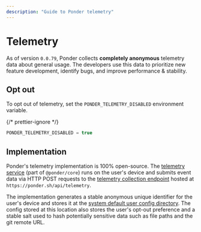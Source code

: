 ```yaml
---
description: "Guide to Ponder telemetry"
---
```



# Telemetry

As of version `0.0.79`, Ponder collects **completely anonymous** telemetry data about general usage. The developers use this data to prioritize new feature development, identify bugs, and improve performance & stability.

## Opt out

To opt out of telemetry, set the `PONDER_TELEMETRY_DISABLED` environment variable.

{/* prettier-ignore */}
```js filename=".env.local"
PONDER_TELEMETRY_DISABLED = true
```

## Implementation

Ponder's telemetry implementation is 100% open-source. The [telemetry service](https://github.com/0xOlias/ponder/blob/main/packages/core/src/telemetry/service.ts) (part of `@ponder/core`) runs on the user's device and submits event data via HTTP POST requests to the [telemetry collection endpoint](https://github.com/0xOlias/ponder/blob/main/docs/pages/api/telemetry/index.ts) hosted at `https://ponder.sh/api/telemetry`.

The implementation generates a stable anonymous unique identifier for the user's device and stores it at the [system default user config directory](https://github.com/sindresorhus/env-paths#pathsconfig). The config stored at this location also stores the user's opt-out preference and a stable salt used to hash potentially sensitive data such as file paths and the git remote URL.
